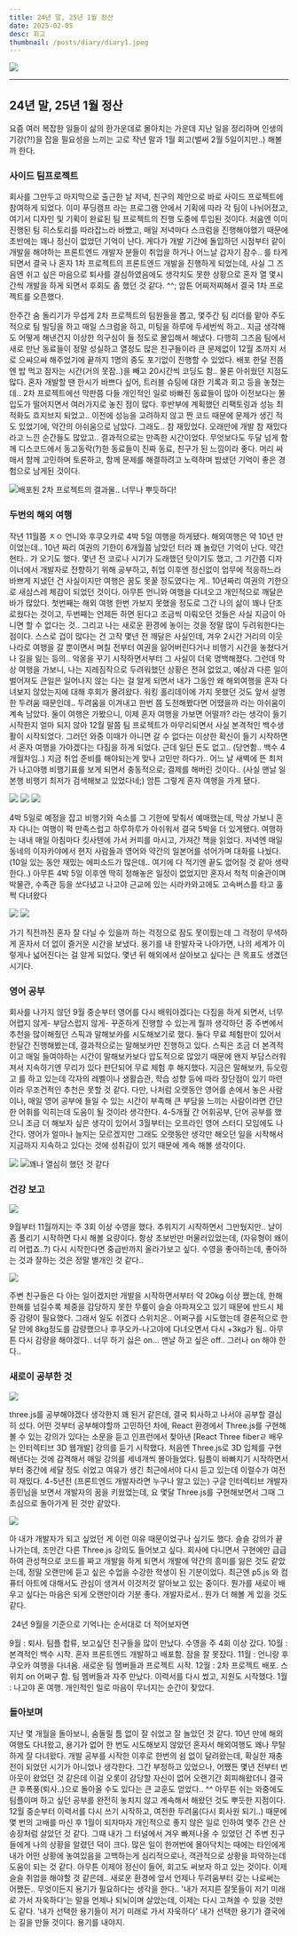 ```yaml
---
title: 24년 말, 25년 1월 정산
date: 2025-02-05
desc: 회고
thumbnail: /posts/diary/diary1.jpeg
---
```


![](/posts/diary/diary1.jpeg)

---

## 24년 말, 25년 1월 정산

요즘 여러 복잡한 일들이 삶의 한가운데로 몰아치는 가운데 
지난 일을 정리하며 인생의 기강(?!)을 잡을 필요성을 느끼는 고로
작년 말과 1월 회고(벌써 2월 5일이지만..) 해볼까 한다. 


### 사이드 팀프로젝트

회사를 그만두고 마지막으로 출근한 날 저녁, 친구의 제안으로 바로 사이드 프로젝트에 참여하게 되었다. 이미 푸딩캠프 라는 프로그램 안에서 기획에 따라 각 팀이 나뉘어졌고, 여기서 디자인 및 기획이 완료된 팀 프로젝트의 진행 도중에 투입된 것이다. 처음엔 이미 진행된 팀 히스토리를 따라잡느라 바빴고, 매일 저녁마다 스크럼을 진행해야했기 때문에 초반에는 꽤나 정신이 없었던 기억이 난다. 게다가 개발 기간에 돌입하던 시점부터 같이 개발을 해야하는 프론트엔드 개발자 분들이 취업을 하거나 어느날 갑자기 잠수.. 를 타게 되면서 결국 나 혼자 1차 프로젝트의 프론트엔드 개발을 진행하게 되었는데, 사실 그 즈음엔 쉬고 싶은 마음으로 퇴사를 결심하였음에도 생각치도 못한 상황으로 혼자 열 몇시간씩 개발을 하게 되면서 후회도 좀 했던 것 같다. ^^; 암튼 어찌저찌해서 결국 1차 프로젝트를 오픈했다. 

한주간 숨 돌리기가 무섭게 2차 프로젝트의 팀원들을 뽑고, 몇주간 팀 리더를 맡아 주도적으로 팀 빌딩을 하고 매일 스크럼을 하고, 미팅을 하루에 두세번씩 하고.. 지금 생각해도 어떻게 해낸건지 이상한 의구심이 들 정도로 몰입해서 해냈다. 다행히 그즈음 팀에서 새로 만난 동료들이 정말 성실하고 열정도 많은 친구들이라 큰 문제없이 12월 초까지 서로 으쌰으쌰 해주었기에 끝까지 1명의 중도 포기없이 진행할 수 있었다. 배포 한달 전쯤엔 밥 먹고 잠자는 시간(거의 못잠..)을 빼고 20시간씩 코딩도 함.. 물론 아쉬웠던 지점도 많다. 혼자 개발할 땐 한시가 바쁘다 싶어, 트러블 슈팅에 대한 기록과 회고 등을 놓쳤는데.. 2차 프로젝트에선 막판쯤 다들 개인적인 일로 바빠진 동료들이 많아 이전보다는 몰입도가 떨어지면서 여러가지로 놓친 점이 많다. 후반부에 계획했던 리팩토링과 성능 최적화도 흐지브지 되었고.. 이전에 성능을 고려하지 않고 짠 코드 때문에 문제가 생긴 적도 있었기에, 약간의 아쉬움으로 남았다. 그래도.. 참 재밌었다. 오래만에 개발 참 재밌다 라고 느낀 순간들도 많았고.. 결과적으로는 만족한 시간이었다. 무엇보다도 두달 넘게 함께 디스코드에서 동고동락(?)한 동료들이 진짜 동료, 친구가 된 느낌이라 좋다. 머리 싸매서 함께 고민하며 토론하고, 함께 문제를 해결하려고 노력하며 밤샜던 기억이 좋은 경험으로 남게된 것이다. 

![배포된 2차 프로젝트의 결과물.. 너무나 뿌듯하다!](/posts/diary/mobile&pc.png)


### 두번의 해외 여행 

작년 11월쯤 ㅈㅇ 언니와 후쿠오카로 4박 5일 여행을 하게됐다. 해외여행은 약 10년 만이었는데.. 10년 짜리 여권의 기한이 6개월쯤 남았던 터라 꽤 놀랐던 기억이 난다. 약간 현타.. 가 오기도 했다. 몇년 전 코로나 시기가 도래했던 탓이기도 했고, 그 기간쯤 디자이너에서 개발자로 전향하기 위해 공부하고, 취업 이후엔 정신없이 업무에 적응하느라 바쁘게 지냈던 건 사실이지만 여행은 꿈도 못꿀 정도였다는 게.. 10년짜리 여권의 기한으로 새삼스레 체감이 되었던 것이다. 아무튼 언니와 여행을 다녀오고 개인적으로 깨달은 바가 많았다. 첫번째는 해외 여행 한번 가보지 못했을 정도로 그간 나의 삶이 꽤나 단조로웠다는 것이고, 두번째는 언제든 하면 된다고 조금씩 미뤄오던 것들은 사실 지금이 아니면 할 수 없다는 것.. 그리고 나는 새로운 환경에 놓이는 것을 정말 많이 두려워한다는 점이다. 스스로 겁이 많다는 건 고작 몇년 전 깨달은 사실인데, 겨우 2시간 거리의 이웃 나라로 여행을 갈 뿐이면서 며칠 전부터 여권을 잃어버린다거나 비행기 시간을 놓쳤다거나 길을 잃는 등의.. 악몽을 꾸기 시작하면서부터 그 사실이 더욱 명백해졌다. 그런데 막상 여행을 가보니, 나는 지레짐작으로 두려워했던 상황은 전혀 없었고, 예상과 다른 일이 벌어져도 큰일은 일어나지 않는 다는 걸 알게 되면서 내가 그동안 왜 해외여행을 혼자 다녀보지 않았는지에 대해 후회가 몰려왔다. 워킹 홀리데이에 가지 못했던 것도 앞서 설명한 두려움 때문인데.. 두려움을 이겨내고 한번 쯤  도전해봤다면 어땠을까 라는 아쉬움이 계속 남았다. 둘이 여행은 가봤으니, 이제 혼자 여행을 가보면 어떨까? 라는 생각이 들기 시작한지 얼마 되지 않아 12월 말쯤 팀 프로젝트가 마무리되면서 사실 본격적인 백수생활이 시작되었다. 그러던 와중 이때가 아니면 갈 수 없다는 이상한 확신이 들기 시작하면서 혼자 여행을 가야겠다는 다짐을 하게 되었다. 근데 일단 돈도 없고.. (당연함.. 백수 4개월차임..) 지금 취업 준비를 해야되는게 맞나 고민만 하다가.. 어느 날 새벽에 뜬 최저가 나고야행 비행기표를 보게 되면서 충동적으로; 결제를 해버린 것이다..  (사실 맨날 일본행 비행기 최저가 검색해보고 있었다네;) 암튼 그렇게 혼자 여행을 가게 됐다. 


![](/posts/diary/nagoya1.png)
![](/posts/diary/nagoya2.png)
![](/posts/diary/nagoya3.png)

4박 5일로 예정을 잡고 비행기와 숙소를 그 기한에 맞춰서 예매했는데, 막상 가보니 혼자 다니는 여행이 퍽 만족스럽고 하루하루가 아쉬워서 결국 5박을 더 있게됐다. 여행하는 내내 매일 아침마다 킷사텐에 가서 커피를 마시고, 가져간 책을 읽었다. 저녁엔 매일 동네의 이자카야에서 현지 사람들과 영어와 약간의 일본어를 섞어가며 대화를 나눴다. (10일 있는 동안 재밌는 에피소드가 많은데.. 여기에 다 적기엔 끝도 없어질 것 같아 생략한다..) 아무튼 4박 5일 이후엔 딱히 정해놓은 일정이 없었지만 혼자서 척척 미술관이며 박물관, 수족관 등을 쏘다녔고 나고야 근교에 있는 시라카와고에도 고속버스를 타고 훌쩍 다녀왔다

![](/posts/diary/nagoya4.png)
![](/posts/diary/nagoya5.png)

가기 직전까진 혼자 잘 다닐 수 있을까 하는 걱정으로 잠도 못이뤘는데 그 걱정이 무색하게 혼자서 더 없이 즐거운 시간을 보냈다. 용기를 내 한발자국 나아가면, 나의 세계가 이렇게나 넓어진다는 걸 알게 되었다. 몇년 뒤 해외에서 살아보고 싶다는 큰 목표도 생겼던 시기다.


### 영어 공부

회사를 나가지 않던 9월 중순부터 영어를 다시 배워야겠다는 다짐을 하게 되면서, 너무 어렵지 않게- 부담스럽지 않게- 꾸준하게 진행할 수 있는게 뭘까 생각하던 중 주변에서 추천을 많이해줬던 스픽과 말해보카를 시도해보기로 했다. 둘다 무료 체험판이 있어서 한달간 진행해봤는데, 결과적으로는 말해보카만 진행하고 있다. 스픽은 조금 더 본격적이고 매일 들여야하는 시간이 말해보카보다 압도적으로 많았기 때문에 왠지 부담스러워져서 지속하기엔 무리가 있다 판단되어 무료 체험 후 해지했다. 지금은 말해보카, 듀오링고 를 하고 있는데 각자의 레벨이나 생활습관, 학습 성향 등에 따라 장단점이 있기 마련이라 무조건적인 추천은 못할 것 같다. 다만, 나처럼 오랫동안 영어를 손에서 놓은 사람이나, 매일 영어 공부에 들일 수 있는 시간이 부족해 큰 부담을 느끼는 사람이라면 간단한 어휘를 익히는데 도움이 될 것이라 생각한다. 4-5개월 간 어휘공부, 단어 공부를 했으니 조금 더 해보자 싶은 생각이 있어서 3월부터는 오프라인 영어 스터디 모임에도 나간다. 영어가 얼마나 늘지는 모르겠지만 그래도 오랫동안 생각만 해오던 일을 시작해서 지금까지 지속하고 있다는 것에 성취감이 있기 때문에 계속 해볼 생각이다. 


![](/posts/diary/voca1.png)
![꽤나 열심히 했던 것 같다](/posts/diary/voca2.png)


### 건강 보고

![](/posts/diary/swim.png)

9월부터 11월까지는 주 3회 이상 수영을 했다. 추워지기 시작하면서 그만뒀지만.. 날이 좀 풀리기 시작하면 다시 해볼 요량이다. 항상 초보반만 머물러있었는데, (자유형이 왜이리 어렵죠..?) 다시 시작한다면 중급반까지 올라가보고 싶다. 수영을 좋아하는데, 좋아하는 것과 잘하는 것은 정말 별개인 것 같다.. 

![](/posts/diary/Dog.png)

주변 친구들은 다 아는 일이겠지만 개발을 시작하면서부터 약 20kg 이상 쪘는데, 한해 한해를 넘길수록 체중을 감당하지 못한 무릎이 슬슬 아파져오고 있기 때문에 반드시 체중 감량이 필요했다. 그래서 일도 쉬겠다 스위치온.. 어쩌구를 시도했는데 결론적으로 한달 안에 8kg정도를 감량했으나 후쿠오카-나고야에 다녀오면서 다시 +3kg가 됨.. 아무튼 다시 감량을 해야겠다.. 너무 하기 싫은 on... 맨날 하고 싶은 off.. 그러나 on 해야 한다.. 


### 새로이 공부한 것

![](/posts/diary/three2.png)

three.js를 공부해야겠다 생각한지 꽤 된거 같은데, 결국 퇴사하고 나서야 공부할 결심히 섰다. 어떤 것부터 공부해야할까 고민하던 차에, React 환경에서 Three.js를 구현해볼 수 있는 강의가 있다는 소문을 듣고 인프런에서 찾아낸 [React Three fiberㄹ 배우는 인터렉티브 3D 웹개발] 강의를 듣기 시작했다. 처음엔 Three.js로 3D 입체를 구현해낸다는 것에 감격해서 매일 강의를 세네개씩 몰아들었다. 팀플이 바빠지기 시작하면서부터 중간에 세달 정도 쉬었고 여유가 생긴 최근에서야 다시 듣고 있는데 이럴수가 여전히 재밌다. 4-5년전 (프론트엔드 개발자라면 누구나 알고 있는) 구글 인터렉티브 개발자 종민님을 보면서 개발자의 꿈을 키웠었는데, 요 몇달 Three.js를 구현해보면서 그때 그 초심으로 돌아가게 된 것만 같았다. 


![](/posts/diary/threejs.png)


아 내가 개발자가 되고 싶었던 게 이런 이유 때문이었구나 싶기도 했다. 슬슬 강의가 끝나가는데, 조만간 다른 Three.js 강의도 들어보고 싶다. 회사에 다니면서 구현에만 급급하여 관성적으로 코드를 짜고 개발을 하게 되면서 개발에 약간의 흥미를 잃은 것도 같았는데, 정말 오랜만에 듣고 싶은 수업을 수강한 학생이 된 기분이었다. 최근엔 p5.js 와 컴퓨터 아트에 대해서도 관심이 생겨서 이것저것 알아보고 있는 중이다. 뭔가를 새로이 배우고 싶다는 마음은 되게 오랜만이라 기분 좋다. 개발자로서.. 뭔가 더 해볼 게 있을 것도 같다.

​
24년 9월을 기준으로 기억나는 순서대로 더 적어보자면

9월 : 퇴사. 팀플 합류, 보고싶던 친구들을 많이 만났다. 수영을 주 4회 이상 갔다.
10월 : 본격적인 백수 시작. 혼자 프론트엔드 개발하고 배포함. 잠을 잘 못잤다.
11월 : 언니랑 후쿠오카 여행을 다녀옴. 새로운 팀 멤버들과 프로젝트 시작. 
12월 : 2차 프로젝트 배포. 스위치 on 어쩌구 함. 팀 멤버들과 자주 만났다. 이력서를 다시 썼고, 지원도 시작했다.
1월 : 나고야 혼 여행. 개인적인 일로 마음이 무너지는 순간이 잦았다. 

### 돌아보며

지난 몇 개월을 돌아보니, 숨돌릴 틈 없이 잘 쉬었고 잘 놀았던 것 같다. 10년 만에 해외여행도 다녀왔고, 용기가 없어 한 번도 시도해보지 않았던 혼자서 해외여행도 꽤나 무탈하게 잘 다녀왔다. 개발 공부를 시작한 이후로 한번의 쉼 없이 달려왔는데, 확실한 재충전이 되었던 시기가 아니었나 생각한다. 그간 부정하고 있었으나, 어쨌든 몇년 전부터 번아웃이 왔었던 것 같은데 이걸 오롯이 감당할 자신이 없어 오랜기간 회피해왔더니 결국 큰 후폭풍(퇴사..)으로 돌아올 수도 있다는 큰 교훈도 얻었다.. ^^ 아무튼 쉬는 와중에도 팀플이며 하고 싶던 공부를 완전히 놓치지 않고 계속해서 해왔던 것도 뿌듯한 지점이다. 12월 중순부터 이력서를 다시 쓰기 시작하고, 여전한 두려움(다시 회사원 되기..) 때문에 몇 번의 고배를 마신 후 1월이 되자마자 개인적으로 좋지 않은 일로 인하여 몇주 간은 산송장처럼 살았던 것 같다. 그때 내가 그 터널에서 겨우 빠져나올 수 있었던 건 주변 친구들에게 나의 상황을 알렸던 덕이 크다. 많은 일이 한꺼번에 몰아닥치는 때에는 타인에게 내가 어떤 상황에 놓여있음을 고백하는게 심리적으로나, 객관적으로 상황을 파악하는데 도움이 되는 것 같다. 아무튼 이제야 정신이 들어, 회고도 써보자 하고 있는 것이다. 이제 슬슬 취업을 해야할 것 같은데.. 새로운 환경에 앞서 언제나 두려움부터 갖는 나로써는 어쨌든.. 무엇이든지 용기가 필요하다는 생각을 한다.. '내가 저지른 잘못들이 저기 미래로 가서 자욱하다'는 말을 언제나 되뇌이며 살았는데, 이제는 다시 고쳐쓸 수 있을 것만도 같다.  '내가 선택한 용기들이 저기 미래로 가서 자욱하다' 내가 선택한 용기가 결국에는 길을 만들 것이다. 용기를 내야지.


